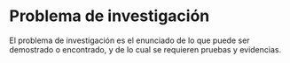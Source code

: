 # Problema de investigación

El problema de investigación es el enunciado de lo que puede ser demostrado o encontrado, y de lo cual se requieren pruebas y evidencias.
